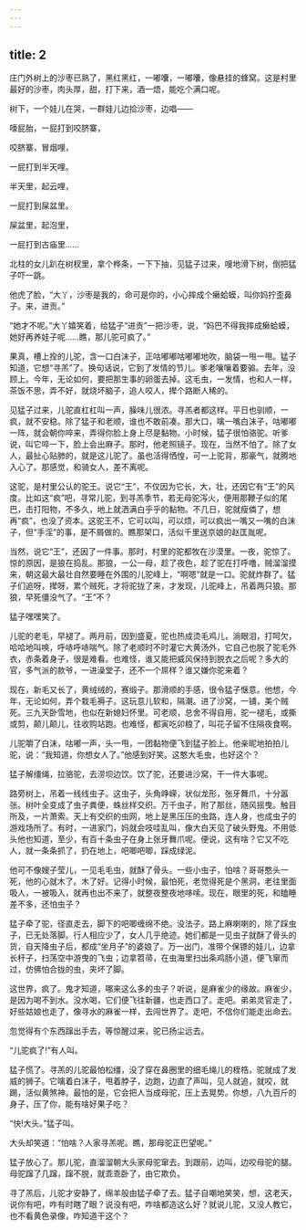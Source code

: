 ```yaml
---
---
---
```

title: 2
---



庄门外树上的沙枣已熟了，黑红黑红，一嘟囔，一嘟囔，像悬挂的蜂窝。这是村里最好的沙枣，肉头厚，甜，打下来，酒一焐，能吃个满口呢。

树下，一个娃儿在哭，一群娃儿边拾沙枣，边唱——

嚎屁胎，一屁打到咬脐寨，

咬脐寨，冒烟哩，

一屁打到半天哩。

半天里，起云哩，

一屁打到屎盆里。

屎盆里，起泡里，

一屁打到古庙里……

北柱的女儿趴在树杈里，拿个桦条，一下下抽，见猛子过来，嗖地滑下树，倒把猛子吓一跳。

他虎了脸，“大丫，沙枣是我的，命可是你的，小心摔成个癞蛤蟆，叫你妈拧歪鼻子。来，进贡。”

“她才不呢。”大丫嬉笑着，给猛子“进贡”一把沙枣，说，“妈巴不得我摔成癞蛤蟆，她好再养娃子呢……瞧，那儿驼可疯了。”

果真，槽上拴的儿驼，含一口白沫子，正咕嘟嘟咕嘟嘟地吹，脑袋一甩一甩。猛子知道，它想“寻羔”了。换句话说，它到了发情的节儿。爹老嚷嚷着要骟。去年，没顾上。今年，无论如何，要把那生事的卵蛋去掉。这毛虫，一发情，也和人一样，茶饭不思，弄不好，就烧坏脑子，追人咬人，撵个路断人稀的。

见猛子过来，儿驼直杠杠叫一声，臊味儿很浓。寻羔者都这样。平日也驯顺，一疯，就不安稳。除了猛子和老顺，谁也不敢前凑。那大口，噙一嘴白沫子，咕嘟嘟一阵，就会朝你啐来，弄得你脸上身上尽是黏物。小时候，猛子很怕骆驼。听爹说，叫它啐一下，脸上会出麻子。那时，他老照镜子。现在，当然不怕了。除了女人，最扯心贴肺的，就是这儿驼了。虽也活得恓惶，可一上驼背，那豪气，就腾地入心了。那感觉，和骑女人，差不离呢。

这驼，是村里公认的驼王。说它“王”，不仅因为它长，大，壮，还因它有“王”的风度。比如这“疯”吧，寻常儿驼，到寻羔季节，若无母驼泻火，便用那鞭子似的尾巴，击打阳物，不多久，地上就洒满白乎乎的黏物。不几日，驼就瘦僯了，想再“疯”，也没了资本。这驼王不，它可以叫，可以烦，可以疯出一嘴又一嘴的白沫子，但“手淫”的事，是不屑做的。瞧那架口，活似千里送京娘的赵匡胤呢。

当然，说它“王”，还因了一件事。那时，村里的驼都牧在沙漠里。一夜，驼惊了。惊的原因，是狼在捣乱。那狼，一公一母，趁了夜色，趁了驼在打呼噜，贼溜溜摸来，朝这最大最壮自然要睡在外围的儿驼峰上，“啊嗯”就是一口。驼就炸群了。猛子们追呀，撵呀，累个贼死，才将驼拢了来，才发现，儿驼峰上，吊着两只狼。那狼，早死僵没气了。“王”不？

猛子嘿嘿笑了。

儿驼的老毛，早褪了。两月前，因到盛夏，驼也热成烫毛鸡儿，淌眼泪，打呵欠，哈哈地叫唤，呼哧呼哧喘气。除了老顺时不时灌它大黄汤外，它自己也脱了驼毛外衣，赤条着身子，很是难看。也难怪，谁又能把威风保持到脱衣之后呢？多大的官，多气派的款爷，一进澡堂子，还不一个屌样？谁又嫌你驼来着？

现在，新毛又长了，黄绒绒的，赛缎子。那滑顺的手感，很令猛子惬意。他想，今年，无论如何，弄个栽毛褥子。这玩意儿软和，隔潮。进了沙窝，一铺，美个贼死。三九天卧雪地，也似在新媳妇怀里。可老顺，总舍不得自用，驼一褪毛，或撕或剪，颠儿颠儿，往收购站跑。也难怪，都寅吃卯粮了，叫花子留不住隔夜食啊。

儿驼嚼了白沫，咕嘟一声，头一甩，一团黏物便飞到猛子脸上。他亲昵地拍拍儿驼，说：“我知道，你想女人了。”他感到好笑。这憨大毛虫，也好这个？

猛子解缰绳，拉骆驼，去涝坝边饮。饮了驼，还要进沙窝，干一件大事呢。

路旁树上，吊着一线线虫子。这虫子，头角峥嵘，状似龙形，张牙舞爪，十分嚣张。树叶全变成了虫子粪便，蛛丝样交织。万千虫子，附了那丝，随风摇曳。触目所及，一片萧索。天上有交织的虫网，地上是黑压压的虫路，连人身，也成虫子的游戏场所了。有时，一进家门，妈就会吱哇乱叫，像大白天见了破头野鬼。不用低头他也知道，至少，有百十条虫子在身上张牙舞爪呢。便说，这有啥？它又不吃人，就一条条抓了，扔在地上，吧唧吧唧，踩成绿泥。

他可不像嫂子莹儿，一见毛毛虫，就酥了骨头。一些小虫子，怕啥？哥哥憨头一死，他的心就木了。木了好。记得小时候，最怕死，老觉得死是个黑洞，老往里面吸人，一被吸入，就再也出不来了，就整夜整夜地哆嗦。现在，眼里的死，和瞌睡差不多，还怕虫子？

猛子牵了驼，径直走去，脚下的吧唧缠绵不绝。没法子。路上麻喇喇的，除了踩虫子，已无处落脚。行人相应少了，女人几乎绝迹。她们都是一见虫子就酥了骨头的货，自天降虫子后，都成“坐月子”的婆娘了。万一出门，准带个保镖的娃儿，边拿长杆子，扫荡空中游曳的飞虫；边拿笤帚，在虫海里扫出条鸡肠小道，便飞窜而过，仿佛怕合拢的虫，夹坏了脚。

这世界，疯了。鬼才知道，哪来这么多的虫子？听说，是麻雀少的缘故。麻雀少，是因为喝不到水。没水喝，它们便飞往新疆，也走西口了。走吧。弟弟灵官走了，好些姑娘也走了，像寻水的麻雀一样，去闯世界了。走吧，不信你们能走出命去。

忽觉得有个东西蹿出手去，等惊醒过来，驼已扬尘远去。

“儿驼疯了!”有人叫。

猛子慌了。寻羔的儿驼最怕松缰，没了穿在鼻圈里的细毛绳儿的桎梏，驼就成了发威的狮子。它噙着白沫子，甩着脖子，边跑，边直了声叫，见人就追，就咬，就踢，活似黄煞神。最怕的是，它会把人当成母驼，压上去晃势。你想，八九百斤的身子，压了你，能有啥好果子吃？

“快!大头。”猛子叫。

大头却笑道：“怕啥？人家寻羔呢。瞧，那母驼正巴望呢。”

猛子放心了。那儿驼，直溜溜朝大头家母驼窜去。到跟前，边叫，边咬母驼的腿。母驼蹿了几蹿，蹿不脱，就乖乖卧了，由它欺负。

寻了羔后，儿驼才安静了，绵羊般由猛子牵了去。猛子自嘲地笑笑，想，这老天，说你有吧，咋有时瞎了眼？说没有吧，咋啥都造这么好？就说儿驼，又没人教它，也不看黄色录像，咋知道干这个？